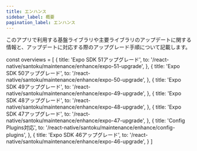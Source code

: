 ```yaml
---
title: エンハンス
sidebar_label: 概要
pagination_label: エンハンス
---
```


このアプリで利用する基盤ライブラリや主要ライブラリのアップデートに関する情報と、アップデートに対応する際のアップグレード手順について記載します。

<!-- textlint-disable ja-technical-writing/sentence-length,ja-technical-writing/max-comma,ja-spacing/ja-no-space-around-parentheses,jtf-style/3.3.かっこ類と隣接する文字の間のスペースの有無,ja-technical-writing/ja-no-mixed-period,ja-technical-writing/no-unmatched-pair -->

const overviews = [
  {
    title: 'Expo SDK 51アップグレード',
    to: '/react-native/santoku/maintenance/enhance/expo-51-upgrade',
  },
  {
    title: 'Expo SDK 50アップグレード',
    to: '/react-native/santoku/maintenance/enhance/expo-50-upgrade',
  },
  {
    title: 'Expo SDK 49アップグレード',
    to: '/react-native/santoku/maintenance/enhance/expo-49-upgrade',
  },
  {
    title: 'Expo SDK 48アップグレード',
    to: '/react-native/santoku/maintenance/enhance/expo-48-upgrade',
  },
  {
    title: 'Expo SDK 47アップグレード',
    to: '/react-native/santoku/maintenance/enhance/expo-47-upgrade',
  },
  {
    title: 'Config Plugins対応',
    to: '/react-native/santoku/maintenance/enhance/config-plugins',
  },
  {
    title: 'Expo SDK 46アップグレード',
    to: '/react-native/santoku/maintenance/enhance/expo-46-upgrade',
  }
]

<PageList overviews={overviews} colSize={12} />

<!-- textlint-enable ja-technical-writing/sentence-length,ja-technical-writing/max-comma,ja-spacing/ja-no-space-around-parentheses,jtf-style/3.3.かっこ類と隣接する文字の間のスペースの有無,ja-technical-writing/ja-no-mixed-period,ja-technical-writing/no-unmatched-pair -->
